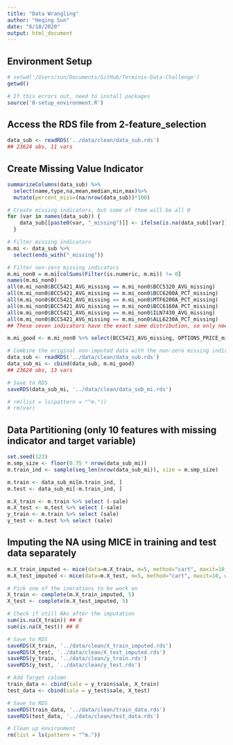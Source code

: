 ```yaml
---
title: "Data Wrangling"
author: "Heqing Sun"
date: "6/18/2020"
output: html_document
---
```


## Environment Setup
```r
# setwd('/Users/sun/Documents/GitHub/Terminix-Data-Challenge')
getwd()

# If this errors out, need to install packages
source('0-setup_environment.R')
```

## Access the RDS file from 2-feature_selection
```r
data_sub <- readRDS('../data/clean/data_sub.rds')
## 23624 obs, 11 vars
```

## Create Missing Value Indicator
```r
summarizeColumns(data_sub) %>%
  select(name,type,na,mean,median,min,max)%>%
  mutate(percent_miss=(na/nrow(data_sub))*100)

# Create missing indicators, but some of them will be all 0
for (var in names(data_sub)) {
    data_sub[[paste0(var, "_missing")]] <- ifelse(is.na(data_sub[[var]]), 1, 0)
  }

# Filter missing indicators
m.mi <- data_sub %>% 
  select(ends_with("_missing"))

# Filter non-zero missing indicators
m.mi_non0 = m.mi[colSums(Filter(is.numeric, m.mi)) != 0]
names(m.mi_non0)
all(m.mi_non0$BCC5421_AVG_missing == m.mi_non0$BCC5320_AVG_missing)
all(m.mi_non0$BCC5421_AVG_missing == m.mi_non0$BCC6200A_PCT_missing)
all(m.mi_non0$BCC5421_AVG_missing == m.mi_non0$MTF6200A_PCT_missing)
all(m.mi_non0$BCC5421_AVG_missing == m.mi_non0$BCC6160A_PCT_missing)
all(m.mi_non0$BCC5421_AVG_missing == m.mi_non0$ILN7430_AVG_missing)
all(m.mi_non0$BCC5421_AVG_missing == m.mi_non0$ALL6230A_PCT_missing)
## These seven indicators have the exact same distribution, so only need one to represent all other 6

m.mi_good <- m.mi_non0 %>% select(BCC5421_AVG_missing, OPTIONS_PRICE_missing)

# Combine the original non-imputed data with the non-zero missing indicators
data_sub <- readRDS('../data/clean/data_sub.rds')
data_sub_mi <- cbind(data_sub, m.mi_good)
## 23624 obs, 13 vars

# Save to RDS
saveRDS(data_sub_mi, '../data/clean/data_sub_mi.rds')

# rm(list = ls(pattern = "^m."))
# rm(var)
```

## Data Partitioning (only 10 features with missing indicator and target variable)
```r
set.seed(123)
m.smp_size <- floor(0.75 * nrow(data_sub_mi))
m.train_ind <- sample(seq_len(nrow(data_sub_mi)), size = m.smp_size)

m.train <- data_sub_mi[m.train_ind, ]
m.test <- data_sub_mi[-m.train_ind, ]

m.X_train <- m.train %>% select (-sale)
m.X_test <- m.test %>% select (-sale)
y_train <- m.train %>% select (sale)
y_test <- m.test %>% select (sale)
```

## Imputing the NA using MICE in training and test data separately
```r
m.X_train_imputed <- mice(data=m.X_train, m=5, method="cart", maxit=10, where = is.na(m.X_train))
m.X_test_imputed <- mice(data=m.X_test, m=5, method="cart", maxit=10, where = is.na(m.X_test))

# Pick one of the inerations to be work on
X_train <- complete(m.X_train_imputed, 5)
X_test <- complete(m.X_test_imputed, 5)

# Check if still NAs after the imputation
sum(is.na(X_train)) ## 0
sum(is.na(X_test)) ## 0

# Save to RDS
saveRDS(X_train, '../data/clean/X_train_imputed.rds')
saveRDS(X_test, '../data/clean/X_test_imputed.rds')
saveRDS(y_train, '../data/clean/y_train.rds')
saveRDS(y_test, '../data/clean/y_test.rds')

# Add Target column
train_data <- cbind(sale = y_train$sale, X_train)
test_data <- cbind(sale = y_test$sale, X_test)

# Save to RDS
saveRDS(train_data, '../data/clean/train_data.rds')
saveRDS(test_data, '../data/clean/test_data.rds')

# Clean up environment
rm(list = ls(pattern = "^m."))
```
